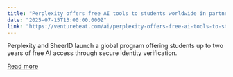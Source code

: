 ```yaml
---
title: "Perplexity offers free AI tools to students worldwide in partnership with SheerID"
date: "2025-07-15T13:00:00.000Z"
link: "https://venturebeat.com/ai/perplexity-offers-free-ai-tools-to-students-worldwide-in-partnership-with-sheerid/"
---
```


Perplexity and SheerID launch a global program offering students up to two years of free AI access through secure identity verification.

[Read more](https://venturebeat.com/ai/perplexity-offers-free-ai-tools-to-students-worldwide-in-partnership-with-sheerid/)
